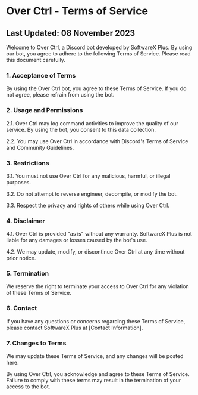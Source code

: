 # Over Ctrl - Terms of Service

## Last Updated: 08 November 2023

Welcome to Over Ctrl, a Discord bot developed by SoftwareX Plus. By using our bot, you agree to adhere to the following Terms of Service. Please read this document carefully.

### 1. Acceptance of Terms

By using the Over Ctrl bot, you agree to these Terms of Service. If you do not agree, please refrain from using the bot.

### 2. Usage and Permissions

2.1. Over Ctrl may log command activities to improve the quality of our service. By using the bot, you consent to this data collection.

2.2. You may use Over Ctrl in accordance with Discord's Terms of Service and Community Guidelines.

### 3. Restrictions

3.1. You must not use Over Ctrl for any malicious, harmful, or illegal purposes.

3.2. Do not attempt to reverse engineer, decompile, or modify the bot.

3.3. Respect the privacy and rights of others while using Over Ctrl.

### 4. Disclaimer

4.1. Over Ctrl is provided "as is" without any warranty. SoftwareX Plus is not liable for any damages or losses caused by the bot's use.

4.2. We may update, modify, or discontinue Over Ctrl at any time without prior notice.

### 5. Termination

We reserve the right to terminate your access to Over Ctrl for any violation of these Terms of Service.

### 6. Contact

If you have any questions or concerns regarding these Terms of Service, please contact SoftwareX Plus at [Contact Information].

### 7. Changes to Terms

We may update these Terms of Service, and any changes will be posted here.

By using Over Ctrl, you acknowledge and agree to these Terms of Service. Failure to comply with these terms may result in the termination of your access to the bot.
